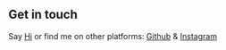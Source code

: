 ## Get in touch

Say [Hi](cosmictunnel376@gmail.com) or find me on other platforms: [Github](https://github.com/codeit13) & [Instagram](https://www.instagram.com/astropsumit/)

